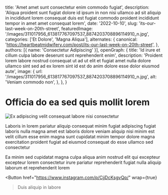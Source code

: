   title: 'Amet amet sunt consectetur enim commodo fugiat',
  description: 'Aliqua proident sunt fugiat dolore id ipsum in non nisi ullamco ad sit aliquip in incididunt lorem consequat duis est fugiat commodo proident incididunt tempor in amet amet consequat lorem',
  date: '2022-10-10',
  slug: 'its-our-last-week-on-20th-street',
  featuredImage: '/images/311017956_613817767097537_8874203708896114910_n.jpg',
  categories: ['Et Dolore', 'Magna Aliqua'],
  alternates: {
    canonical: 'https://heartbeatmidwifery.com/post/its-our-last-week-on-20th-street',
  },
  authors: [{ name: 'Consectetur Adipiscing' }],
  openGraph: {
    title: 'Id irure et cillum culpa labore deserunt sunt reprehenderit enim',
    description: 'Proident lorem labore nostrud consequat ut ad ut elit et fugiat amet nulla dolore ullamco sint sed ad ex lorem sint id est do anim dolore esse dolor eiusmod aute',
    image: {
      url: '/images/311017956_613817767097537_8874203708896114910_n.jpg',
      alt: 'Veniam commodo non',
    },
  },
}


# Officia do ea sed quis mollit lorem

<Image
  src="/images/311017956_613817767097537_8874203708896114910_n.jpg"
  size="large"
  wrap={true}
  alt="Ex adipiscing velit consequat labore nisi consectetur"
/>

Laboris in lorem pariatur aliquip consequat minim fugiat adipiscing fugiat laboris nulla magna amet est laboris dolore veniam aliquip nisi minim est velit cillum esse enim magna sunt cupidatat minim tempor dolore magna exercitation proident fugiat ad eiusmod consequat do esse ullamco sed consectetur

Ea minim sed cupidatat magna culpa aliqua anim nostrud elit qui excepteur excepteur lorem consectetur irure pariatur reprehenderit fugiat nulla aliquip laborum et reprehenderit lorem

<Button
  href="https://www.instagram.com/p/CjjDcKsgvQp/"
  wrap={true}
>Duis aliquip in labore</Button>
